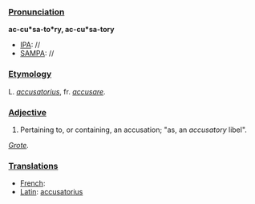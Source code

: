 ===[[Pronunciation]]===

'''ac-cu*sa-to*ry, ac-cu*sa-tory'''
*[[IPA]]: //
*[[SAMPA]]: //
===[[Etymology]]===

L. ''[[accusatorius]]'', fr. ''[[accusare]]''.
===[[Adjective]]===

#Pertaining to, or containing, an accusation; "as, an ''accusatory'' libel".

''[[Grote]].''
===[[Translations]]===
*[[French]]:
*[[Latin]]: [[accusatorius]]